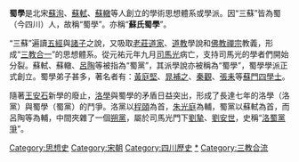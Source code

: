 '''蜀學'''是北宋[[蘇洵|蘇洵]]、[[蘇軾|蘇軾]]、[[蘇轍|蘇轍]]等人創立的學術思想體系或學派。因“三蘇”皆為蜀（今四川）人，故稱“蜀學”。亦稱“'''蘇氏蜀學'''”。

“三蘇”遍讀[[五經|五經]]與[[諸子|諸子]]之說，又吸取[[老莊|老莊]][[道家|道家]]、[[道教|道教]]學說和[[佛教|佛教]][[禪宗|禪宗]]教義，形成“[[三教合一|三教合一]]”的思想體系。從元祐元年九月[[司馬光|司馬光]]病亡，支持司馬光的學者們開始分裂。蘇軾、蘇轍、[[呂陶|呂陶]]等被指為“蜀黨”，其派學說亦被稱為“蜀學”，蜀學學派正式創立。蜀學弟子甚多，著名者有：[[黃庭堅|黃庭堅]]、[[晁補之|晁補之]]、[[秦觀|秦觀]]、[[張耒|張耒]]等[[蘇門四學士|蘇門四學士]]。

隨著[[王安石|王安石]]新學的廢止，[[洛學|洛學]]與蜀學的矛盾日益突出，形成了長達七年的洛學（洛黨）與蜀學（蜀黨）的鬥爭。洛黨以[[程頤|程頤]]為首，[[朱光庭|朱光庭]]為輔，蜀黨以蘇軾為首，而呂陶等為輔，中間夾雜了一個[[朔黨|朔黨]]，屬於司馬光門下[[劉摯|劉摯]]、[[劉安世|劉安世]]，史稱“[[洛蜀黨爭|洛蜀黨爭]]”。

[[Category:思想史|Category:思想史]]
[[Category:宋朝|Category:宋朝]]
[[Category:四川歷史|Category:四川歷史]]
[[Category:蜀學|*]]
[[Category:三教合流|Category:三教合流]]